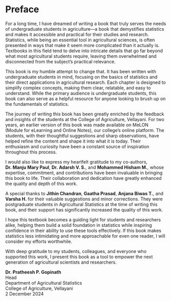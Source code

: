 # Preface {.unnumbered}

For a long time, I have dreamed of writing a book that truly serves the needs of undergraduate students in agriculture—a book that demystifies statistics and makes it accessible and practical for their studies and research. Statistics, while being an essential tool in agricultural sciences, is often presented in ways that make it seem more complicated than it actually is. Textbooks in this field tend to delve into intricate details that go far beyond what most agricultural students require, leaving them overwhelmed and disconnected from the subject's practical relevance.

This book is my humble attempt to change that. It has been written with undergraduate students in mind, focusing on the basics of statistics and their direct applications in agricultural research. Each chapter is designed to simplify complex concepts, making them clear, relatable, and easy to understand. While the primary audience is undergraduate students, this book can also serve as a helpful resource for anyone looking to brush up on the fundamentals of statistics.

The journey of writing this book has been greatly enriched by the feedback and insights of the students at the College of Agriculture, Vellayani. For two years, an earlier version of this book was made available on MeLON (Module for eLearning and Online Notes), our college’s online platform. The students, with their thoughtful suggestions and sharp observations, have helped refine the content and shape it into what it is today. Their enthusiasm and curiosity have been a constant source of inspiration throughout this process.

I would also like to express my heartfelt gratitude to my co-authors, **Dr. Manju Mary Paul**, **Dr. Adarsh V. S.**, and **Mohammed Hisham M.**, whose expertise, commitment, and contributions have been invaluable in bringing this book to life. Their collaboration and dedication have greatly enhanced the quality and depth of this work.

A special thanks to **Jithin Chandran**, **Gaatha Prasad**, **Anjana Biwas T.**, and **Varsha H.** for their valuable suggestions and minor corrections. They were postgraduate students in Agricultural Statistics at the time of writing this book, and their support has significantly increased the quality of this work.

I hope this textbook becomes a guiding light for students and researchers alike, helping them build a solid foundation in statistics while inspiring confidence in their ability to use these tools effectively. If this book makes statistics less intimidating and more approachable for even one reader, I will consider my efforts worthwhile.

With deep gratitude to my students, colleagues, and everyone who supported this work, I present this book as a tool to empower the next generation of agricultural scientists and researchers.

**Dr. Pratheesh P. Gopinath**\
Head\
Department of Agricultural Statistics\
College of Agriculture, Vellayani\
2 December 2024
